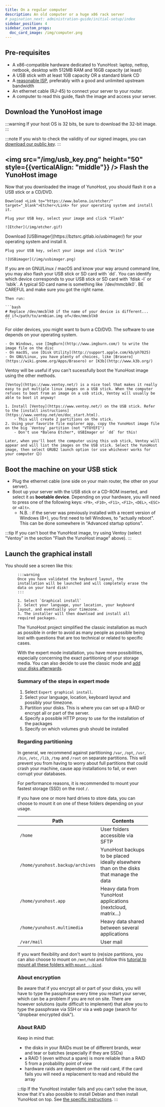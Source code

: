 ```yaml
---
title: On a regular computer
description: An old computer or a huge x86 rack server
# pagination_next: administration-guide/initial-setup/index
sidebar_position: 4
sidebar_custom_props:
  doc_card_image: /img/computer.png
---
```



## <FAIcon icon="fa-list-alt"/> Pre-requisites

- A x86-compatible hardware dedicated to YunoHost: laptop, nettop, netbook, desktop with 512MB RAM and 16GB capacity (at least)
- A USB stick with at least 1GB capacity OR a standard blank CD
- A [reasonable ISP](/isp), preferably with a good and unlimited upstream bandwidth
- An ethernet cable (RJ-45) to connect your server to your router.
- A computer to read this guide, flash the image and access your server.

## <FAIcon icon="fa-download" /> Download the YunoHost image

:::warning
If your host OS is 32 bits, be sure to download the 32-bit image.
:::

:::note
If you wish to check the validity of our signed images, you can [download our public key](https://forge.yunohost.org/keys/yunohost_bookworm.asc).
:::

<YunoHostImagesList hardware="regular"/>

## <img src="/img/usb_key.png" height="50" style={{verticalAlign: "middle"}} /> Flash the YunoHost image

Now that you downloaded the image of YunoHost, you should flash it on a USB stick or a CD/DVD.

<Tabs>
  <TabItem value="etcher" label="With Ether (recommended)">

    Download <Link to="https://www.balena.io/etcher/" target="_blank">Etcher</Link> for your operating system and install it.

    Plug your USB key, select your image and click "Flash"

    ![Etcher](/img/etcher.gif)
  </TabItem>
  <TabItem value="usbimager" label="With USBimager">
    Download [USBimager](https://bztsrc.gitlab.io/usbimager/) for your operating system and install it.

    Plug your USB key, select your image and click "Write"

    ![USBimager](/img/usbimager.png)
  </TabItem>
  <TabItem value="dd" label="With dd">
    If you are on GNU/Linux / macOS and know your way around command line, you may also flash your USB stick or SD card with `dd`. You can identify which device corresponds to your USB stick or SD card with `fdisk -l` or `lsblk`. A typical SD card name is something like `/dev/mmcblk0`. BE CAREFUL and make sure you got the right name.

    Then run:

    ```bash
    # Replace /dev/mmcblk0 if the name of your device is different...
    dd if=/path/to/armbian.img of=/dev/mmcblk0
    ```
  </TabItem>

  <TabItem value="cd_dvd" label="Burning a CD/DVD">
    For older devices, you might want to burn a CD/DVD. The software to use depends on your operating system.

    - On Windows, use [ImgBurn](http://www.imgburn.com/) to write the image file on the disc
    - On macOS, use [Disk Utility](http://support.apple.com/kb/ph7025)
    - On GNU/Linux, you have plenty of choices, like [Brasero](https://wiki.gnome.org/Apps/Brasero) or [K3b](http://www.k3b.org/)
  </TabItem>
  <TabItem value="ventoy" label="Using Ventoy">
    Ventoy will be useful if you can't sucessfully boot the YunoHost image using the other methods.

    [Ventoy](https://www.ventoy.net/) is a nice tool that makes it really easy to put multiple linux images on a USB stick. When the computer refuses to boot from an image on a usb stick, Ventoy will usually be able to boot it anyway!

    1. Install [Ventoy](https://www.ventoy.net/) on the USB stick. Refer to the [install instructions](https://www.ventoy.net/en/doc_start.html).
        - This will create 2 partitions on the stick.
    2. Using your favorite file explorer app, copy the YunoHost image file on the big `Ventoy` partition (not "VTOYEFI")
        - Don't use *Balena Etcher*, USBImager or `dd` for this!

    Later, when you'll boot the computer using this usb stick, Ventoy will appear and will list the images on the USB stick. Select the YunoHost image, then select GRUB2 launch option (or use whichever works for your computer 😉)
  </TabItem>
</Tabs>

## <FAIcon icon="fa-plug"/> Boot the machine on your USB stick

- Plug the ethernet cable (one side on your main router, the other on your server).
- Boot up your server with the USB stick or a CD-ROM inserted, and select it as **bootable device**. Depending on your hardware, you will need to press one of the following keys:
`<F9>`, `<F10>`, `<F11>`, `<F12>`, `<DEL>`, `<ESC>` or `<Alt>`.
  - N.B. : if the server was previously installed with a recent version of Windows (8+), you first need to tell Windows, to "actually reboot". This can be done somewhere in "Advanced startup options".

:::tip
If you can't boot the YunoHost image, try using Ventoy (select "Ventoy" in the section "Flash the YunoHost image" above).
:::

## <FAIcon icon="fa-rocket"/> Launch the graphical install

You should see a screen like this:

<Figure caption="Preview of the ISO menu" src="/img/virtualbox_3.png"/>

<Tabs>
  <TabItem value="classic" label="Classic installation on a whole disk">

    :::warning
    Once you have validated the keyboard layout, the installation will be launched and will completely erase the data on your hard disk!
    :::

    1. Select `Graphical install`
    2. Select your language, your location, your keyboard layout, and eventually your timezone.
    3. The installer will then download and install all required packages.

</TabItem>
<TabItem value="expert" label="Installation in expert mode">

The YunoHost project simplified the classic installation as much as possible in order to avoid as many people as possible being lost with questions that are too technical or related to specific cases.

With the expert mode installation, you have more possibilities, especially concerning the exact partitioning of your storage media. You can also decide to use the classic mode and [add your disks afterwards](/external_storage).

### Summary of the steps in expert mode

1. Select `Expert graphical install`.
2. Select your language, location, keyboard layout and possibly your timezone.
3. Partition your disks. This is where you can set up a RAID or encrypt all or part of the server.
4. Specify a possible HTTP proxy to use for the installation of the packages
5. Specify on which volumes grub should be installed

### Regarding partitioning

In general, we recommend against partitioning `/var`, `/opt`, `/usr`, `/bin`, `/etc`, `/lib`, `/tmp` and `/root` on separate partitions. This will prevent you from having to worry about full partitions that could crash your machine, cause app installations to fail, or even corrupt your databases.

For performance reasons, it is recommended to mount your fastest storage (SSD) on the root `/`.

If you have one or more hard drives to store data, you can choose to mount it on one of these folders depending on your usage.

| Path | Contents |
|--------|---|
| `/home` | User folders accessible via SFTP |
| `/home/yunohost.backup/archives` | YunoHost backups to be placed ideally elsewhere than on the disks that manage the data |
| `/home/yunohost.app` | Heavy data from YunoHost applications (nextcloud, matrix...) |
| `/home/yunohost.multimedia` | Heavy data shared between several applications |
| `/var/mail` | User mail |

If you want flexibility and don't want to (re)size partitions, you can also choose to mount on `/mnt/hdd` and follow this [tutorial to mount all these folders with `mount --bind`](/external_storage).

### About encryption

Be aware that if you encrypt all or part of your disks, you will have to type the passphrase every time you restart your server, which can be a problem if you are not on site. There are however solutions (quite difficult to implement) that allow you to type the passphrase via SSH or via a web page (search for "dropbear encrypted disk").

### About RAID

Keep in mind that:

- the disks in your RAIDs must be of different brands, wear and tear or batches (especially if they are SSDs)
- a RAID 1 (even without a spare) is more reliable than a RAID 5 from a probability point of view
- hardware raids are dependent on the raid card, if the card fails you will need a replacement to read and rebuild the array

</TabItem>
</Tabs>

:::tip
If the YunoHost installer fails and you can't solve the issue, know that it's also possible to install Debian and then install YunoHost on top. See [the specific instructions](/installing_debian).
:::
